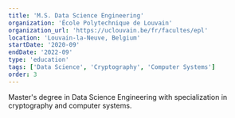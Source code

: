```yaml
---
title: 'M.S. Data Science Engineering'
organization: 'École Polytechnique de Louvain'
organization_url: 'https://uclouvain.be/fr/facultes/epl'
location: 'Louvain-la-Neuve, Belgium'
startDate: '2020-09'
endDate: '2022-09'
type: 'education'
tags: ['Data Science', 'Cryptography', 'Computer Systems']
order: 3
---
```


Master's degree in Data Science Engineering with specialization in cryptography and computer systems.

